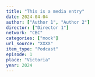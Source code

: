```yaml
---
title: "This is a media entry"
date: 2024-04-04
author: ["Author 1", "Author 2"]
director: ["Director 1"]
network: "CBC"
categories: ["mock"]
url_source: "XXXX"
item_type: "Podcast"
episode: 1
place: "Victoria"
year: 2024
---
```


